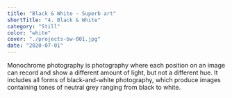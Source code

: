 ```yaml
---
title: "Black & White - Superb art"
shortTitle: "4. Black & White"
category: "Still"
color: "white"
cover: "./projects-bw-001.jpg"
date: "2020-07-01"
---
```


Monochrome photography is photography where each position on an image can record and show a different amount of light, but not a different hue. It includes all forms of black-and-white photography, which produce images containing tones of neutral grey ranging from black to white.
